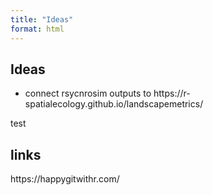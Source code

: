 ```yaml
---
title: "Ideas"
format: html
---
```



## Ideas

* connect rsycnrosim outputs to https://r-spatialecology.github.io/landscapemetrics/ 

test

## links

https://happygitwithr.com/
